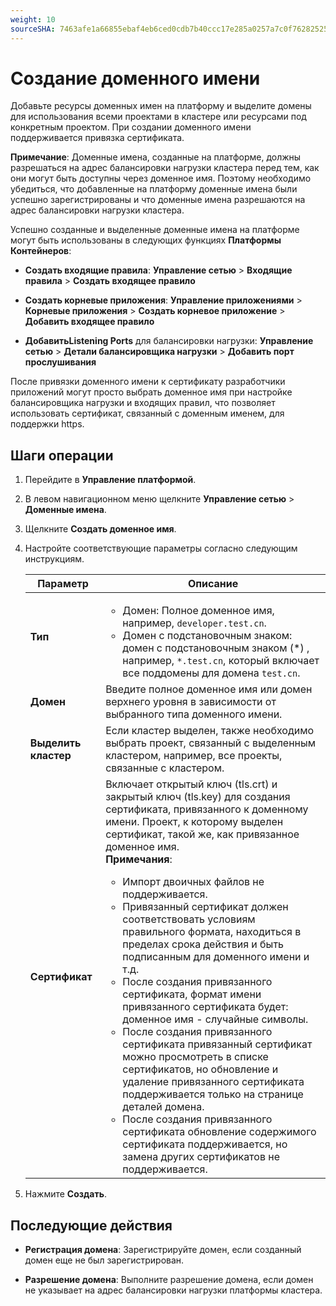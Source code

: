 ```yaml
---
weight: 10
sourceSHA: 7463afe1a66855ebaf4eb6ced0cdb7b40ccc17e285a0257a7c0f76282525f930
---
```


# Создание доменного имени

Добавьте ресурсы доменных имен на платформу и выделите домены для использования всеми проектами в кластере или ресурсами под конкретным проектом. При создании доменного имени поддерживается привязка сертификата.

**Примечание**: Доменные имена, созданные на платформе, должны разрешаться на адрес балансировки нагрузки кластера перед тем, как они могут быть доступны через доменное имя. Поэтому необходимо убедиться, что добавленные на платформу доменные имена были успешно зарегистрированы и что доменные имена разрешаются на адрес балансировки нагрузки кластера.

Успешно созданные и выделенные доменные имена на платформе могут быть использованы в следующих функциях **Платформы Контейнеров**:

- **Создать входящие правила**: **Управление сетью** > **Входящие правила** > **Создать входящее правило**

- **Создать корневые приложения**: **Управление приложениями** > **Корневые приложения** > **Создать корневое приложение** > **Добавить входящее правило**

- **ДобавитьListening Ports** для балансировки нагрузки: **Управление сетью** > **Детали балансировщика нагрузки** > **Добавить порт прослушивания**

После привязки доменного имени к сертификату разработчики приложений могут просто выбрать доменное имя при настройке балансировщика нагрузки и входящих правил, что позволяет использовать сертификат, связанный с доменным именем, для поддержки https.

## Шаги операции

1. Перейдите в **Управление платформой**.

2. В левом навигационном меню щелкните **Управление сетью** > **Доменные имена**.

3. Щелкните **Создать доменное имя**.

4. Настройте соответствующие параметры согласно следующим инструкциям.

   | Параметр            | Описание                                                                                                                                                                                                                                                                                                                                                                                                                                                                                                                                                                                                                                                                                                                                                                                                                                                                                                     |
   | -------------------- | --------------------------------------------------------------------------------------------------------------------------------------------------------------------------------------------------------------------------------------------------------------------------------------------------------------------------------------------------------------------------------------------------------------------------------------------------------------------------------------------------------------------------------------------------------------------------------------------------------------------------------------------------------------------------------------------------------------------------------------------------------------------------------------------------------------------------------------------------------------------------------------------------------------- |
   | **Тип**              | <ul><li>Домен: Полное доменное имя, например, `developer.test.cn`.</li><li>Домен с подстановочным знаком: домен с подстановочным знаком (\*) , например, `*.test.cn`, который включает все поддомены для домена `test.cn`.</li></ul>                                                                                                                                                                                                                                                                                                                                                                                                                                                                                                                                                                                                                                                                            |
   | **Домен**            | Введите полное доменное имя или домен верхнего уровня в зависимости от выбранного типа доменного имени.                                                                                                                                                                                                                                                                                                                                                                                                                                                                                                                                                                                                                                                                                                                                                                                                                           |
   | **Выделить кластер** | Если кластер выделен, также необходимо выбрать проект, связанный с выделенным кластером, например, все проекты, связанные с кластером.                                                                                                                                                                                                                                                                                                                                                                                                                                                                                                                                                                                                                                                                                                                                                           |
   | **Сертификат**       | Включает открытый ключ (tls.crt) и закрытый ключ (tls.key) для создания сертификата, привязанного к доменному имени. Проект, к которому выделен сертификат, такой же, как привязанное доменное имя.<br />**Примечания**: <ul><li>Импорт двоичных файлов не поддерживается.</li><li>Привязанный сертификат должен соответствовать условиям правильного формата, находиться в пределах срока действия и быть подписанным для доменного имени и т.д.</li><li>После создания привязанного сертификата, формат имени привязанного сертификата будет: доменное имя - случайные символы.</li><li>После создания привязанного сертификата привязанный сертификат можно просмотреть в списке сертификатов, но обновление и удаление привязанного сертификата поддерживается только на странице деталей домена.</li><li>После создания привязанного сертификата обновление содержимого сертификата поддерживается, но замена других сертификатов не поддерживается.</li></ul> |

5. Нажмите **Создать**.

## Последующие действия

- **Регистрация домена**: Зарегистрируйте домен, если созданный домен еще не был зарегистрирован.

- **Разрешение домена**: Выполните разрешение домена, если домен не указывает на адрес балансировки нагрузки платформы кластера.
